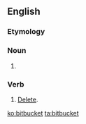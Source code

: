 ==English==

===Etymology===
{{compound|bit|bucket}}

===Noun===
{{en-noun}}

# {{alternative spelling of|bit bucket}}

===Verb===
{{en-verb}}

# {{context|computing}} [[delete#English|Delete]].

[[ko:bitbucket]]
[[ta:bitbucket]]